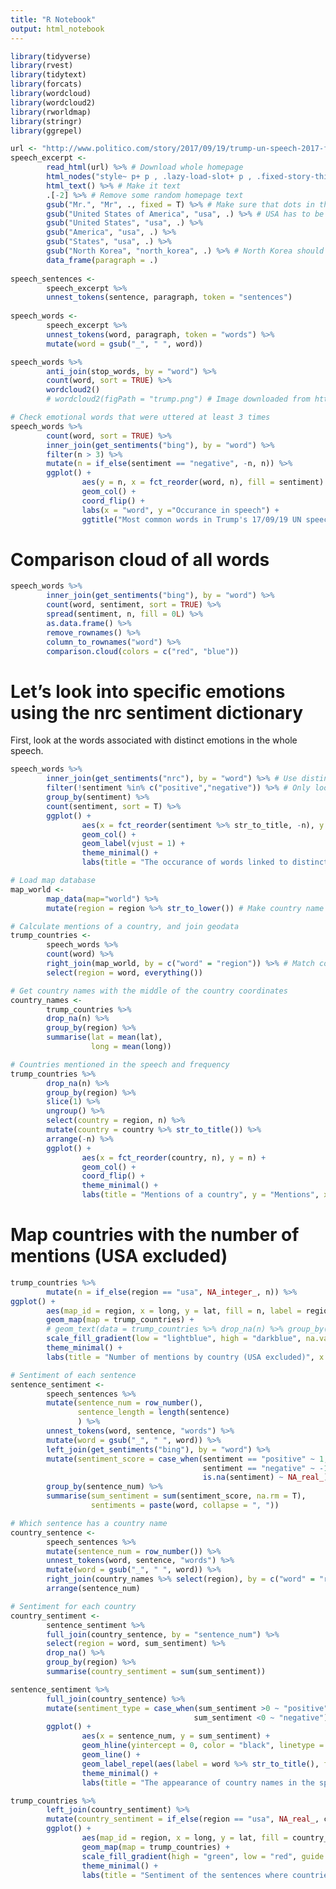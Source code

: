 ```yaml
---
title: "R Notebook"
output: html_notebook
---
```


```r
library(tidyverse)
library(rvest)
library(tidytext)
library(forcats)
library(wordcloud)
library(wordcloud2)
library(rworldmap)
library(stringr)
library(ggrepel)
```

```r
url <- "http://www.politico.com/story/2017/09/19/trump-un-speech-2017-full-text-transcript-242879"
speech_excerpt <- 
        read_html(url) %>% # Download whole homepage
        html_nodes("style~ p+ p , .lazy-load-slot+ p , .fixed-story-third-paragraph+ p , .story-related+ p , p~ p+ p") %>% # Select the required elements (by css selector)
        html_text() %>% # Make it text
        .[-2] %>% # Remove some random homepage text
        gsub("Mr.", "Mr", ., fixed = T) %>% # Make sure that dots in the text will not signify sentences
        gsub("United States of America", "usa", .) %>% # USA has to be preserved as one expression
        gsub("United States", "usa", .) %>% 
        gsub("America", "usa", .) %>% 
        gsub("States", "usa", .) %>% 
        gsub("North Korea", "north_korea", .) %>% # North Korea should be preserved as one word for now
        data_frame(paragraph = .)
                        
speech_sentences <- 
        speech_excerpt %>% 
        unnest_tokens(sentence, paragraph, token = "sentences")
        
speech_words <- 
        speech_excerpt %>% 
        unnest_tokens(word, paragraph, token = "words") %>% 
        mutate(word = gsub("_", " ", word))
```


```r
speech_words %>% 
        anti_join(stop_words, by = "word") %>% 
        count(word, sort = TRUE) %>% 
        wordcloud2()
        # wordcloud2(figPath = "trump.png") # Image downloaded from http://westviewnews.org/wp-content/uploads/2017/01/donald-trump-profile-silhouette-vector-graphic_template_1469623874993O0L.png
```


```r
# Check emotional words that were uttered at least 3 times
speech_words %>% 
        count(word, sort = TRUE) %>% 
        inner_join(get_sentiments("bing"), by = "word") %>% 
        filter(n > 3) %>% 
        mutate(n = if_else(sentiment == "negative", -n, n)) %>% 
        ggplot() +
                aes(y = n, x = fct_reorder(word, n), fill = sentiment) +
                geom_col() +
                coord_flip() +
                labs(x = "word", y ="Occurance in speech") +
                ggtitle("Most common words in Trump's 17/09/19 UN speech by sentiment")


```
# Comparison cloud of all words
```r
speech_words %>%
        inner_join(get_sentiments("bing"), by = "word") %>% 
        count(word, sentiment, sort = TRUE) %>%
        spread(sentiment, n, fill = 0L) %>%
        as.data.frame() %>% 
        remove_rownames() %>% 
        column_to_rownames("word") %>% 
        comparison.cloud(colors = c("red", "blue"))
```

# Let's look into specific emotions using the nrc sentiment dictionary

First, look at the words associated with distinct emotions in the whole speech.

```r
speech_words %>%
        inner_join(get_sentiments("nrc"), by = "word") %>% # Use distinct emotion dictionary
        filter(!sentiment %in% c("positive","negative")) %>% # Only look for distinct emotions
        group_by(sentiment) %>% 
        count(sentiment, sort = T) %>% 
        ggplot() +
                aes(x = fct_reorder(sentiment %>% str_to_title, -n), y = n, label = n) +
                geom_col() +
                geom_label(vjust = 1) +
                theme_minimal() +
                labs(title = "The occurance of words linked to distinct emotions in the speech", x = "Word", y = "Frequency")
```



```r
# Load map database
map_world <- 
        map_data(map="world") %>% 
        mutate(region = region %>% str_to_lower()) # Make country name lower case to match word

# Calculate mentions of a country, and join geodata
trump_countries <-
        speech_words %>% 
        count(word) %>% 
        right_join(map_world, by = c("word" = "region")) %>% # Match country coordinates to speech
        select(region = word, everything())

# Get country names with the middle of the country coordinates
country_names <- 
        trump_countries %>% 
        drop_na(n) %>%
        group_by(region) %>% 
        summarise(lat = mean(lat),
                  long = mean(long))

# Countries mentioned in the speech and frequency
trump_countries %>% 
        drop_na(n) %>% 
        group_by(region) %>% 
        slice(1) %>% 
        ungroup() %>% 
        select(country = region, n) %>% 
        mutate(country = country %>% str_to_title()) %>% 
        arrange(-n) %>% 
        ggplot() +
                aes(x = fct_reorder(country, n), y = n) +
                geom_col() +
                coord_flip() +
                theme_minimal() +
                labs(title = "Mentions of a country", y = "Mentions", x = "Country")

```
# Map countries with the number of mentions (USA excluded)

```r
trump_countries %>% 
        mutate(n = if_else(region == "usa", NA_integer_, n)) %>%
ggplot() +
        aes(map_id = region, x = long, y = lat, fill = n, label = region %>% str_to_title()) +
        geom_map(map = trump_countries) +
        # geom_text(data = trump_countries %>% drop_na(n) %>% group_by(region) %>% slice(1)) +
        scale_fill_gradient(low = "lightblue", high = "darkblue", na.value = "grey90") +
        theme_minimal() +
        labs(title = "Number of mentions by country (USA excluded)", x = "Longitude", y = "Latitude")


```

```r
# Sentiment of each sentence
sentence_sentiment <-
        speech_sentences %>% 
        mutate(sentence_num = row_number(),
               sentence_length = length(sentence)
               ) %>% 
        unnest_tokens(word, sentence, "words") %>% 
        mutate(word = gsub("_", " ", word)) %>% 
        left_join(get_sentiments("bing"), by = "word") %>% 
        mutate(sentiment_score = case_when(sentiment == "positive" ~ 1,
                                           sentiment == "negative" ~ -1,
                                           is.na(sentiment) ~ NA_real_)) %>% 
        group_by(sentence_num) %>%
        summarise(sum_sentiment = sum(sentiment_score, na.rm = T),
                  sentiments = paste(word, collapse = ", "))

# Which sentence has a country name
country_sentence <- 
        speech_sentences %>% 
        mutate(sentence_num = row_number()) %>% 
        unnest_tokens(word, sentence, "words") %>% 
        mutate(word = gsub("_", " ", word)) %>% 
        right_join(country_names %>% select(region), by = c("word" = "region")) %>% 
        arrange(sentence_num)

# Sentiment for each country
country_sentiment <-         
        sentence_sentiment %>% 
        full_join(country_sentence, by = "sentence_num") %>% 
        select(region = word, sum_sentiment) %>% 
        drop_na() %>% 
        group_by(region) %>% 
        summarise(country_sentiment = sum(sum_sentiment))

```

```r
sentence_sentiment %>% 
        full_join(country_sentence) %>% 
        mutate(sentiment_type = case_when(sum_sentiment >0 ~ "positive",
                                         sum_sentiment <0 ~ "negative")) %>% 
        ggplot() +
                aes(x = sentence_num, y = sum_sentiment) +
                geom_hline(yintercept = 0, color = "black", linetype = "dashed", size = 1.2) +
                geom_line() +
                geom_label_repel(aes(label = word %>% str_to_title(), fill = sentiment_type)) +
                theme_minimal() +
                labs(title = "The appearance of country names in the speech by sentiment in sentence order", x = "Sentence number", y = "Summarised sentiment")

```


```r
trump_countries %>% 
        left_join(country_sentiment) %>% 
        mutate(country_sentiment = if_else(region == "usa", NA_real_, country_sentiment)) %>% 
        ggplot() +
                aes(map_id = region, x = long, y = lat, fill = country_sentiment, label = region %>% str_to_title()) +
                geom_map(map = trump_countries) +
                scale_fill_gradient(high = "green", low = "red", guide = "colourbar", na.value = "grey90") +
                theme_minimal() +
                labs(title = "Sentiment of the sentences where countries were mentioned (USA excluded)", x = "Longitude", y = "Latitude")

```

